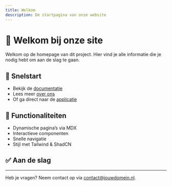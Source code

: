 ```yaml
---
title: Welkom
description: De startpagina van onze website
---
```



# 👋 Welkom bij onze site

Welkom op de homepage van dit project. Hier vind je alle informatie die je nodig hebt om aan de slag te gaan.

## 🚀 Snelstart

- Bekijk de [documentatie](/docs)
- Lees meer [over ons](/over)
- Of ga direct naar de [applicatie](/app)

## 🎯 Functionaliteiten

- Dynamische pagina’s via MDX
- Interactieve componenten
- Snelle navigatie
- Stijl met Tailwind & ShadCN

## ✅ Aan de slag


---

Heb je vragen? Neem contact op via [contact@jouwdomein.nl](mailto:contact@jouwdomein.nl).
